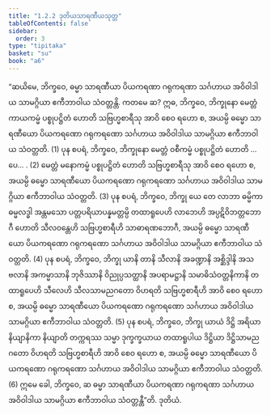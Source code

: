 ```yaml
---
title: "1.2.2 ဒုတိယသာရဏီယသုတ္တ"
tableOfContents: false
sidebar:
  order: 3
type: "tipitaka"
basket: "su"
book: "a6"
---
```



<DynamicBreadcrumb />

<Division number="12" book="a6">

<Paragraph number="52" book="a6">
“ဆယိမေ, ဘိက္ခဝေ, ဓမ္မာ သာရဏီယာ ပိယကရဏာ ဂရုကရဏာ သင်္ဂဟာယ အဝိဝါဒါယ သာမဂ္ဂိယာ ဧကီဘာဝါယ သံဝတ္တန္တိ. ကတမေ ဆ? ဣဓ, ဘိက္ခဝေ, ဘိက္ခုနော မေတ္တံ ကာယကမ္မံ ပစ္စုပဋ္ဌိတံ ဟောတိ သဗြဟ္မစာရီသု အာဝိ စေဝ ရဟော စ, အယမ္ပိ ဓမ္မော သာရဏီယော ပိယကရဏော ဂရုကရဏော သင်္ဂဟာယ အဝိဝါဒါယ သာမဂ္ဂိယာ ဧကီဘာဝါယ သံဝတ္တတိ. (1)
</Paragraph>

<Paragraph number="53" book="a6">
ပုန စပရံ, ဘိက္ခဝေ, ဘိက္ခုနော မေတ္တံ ဝစီကမ္မံ ပစ္စုပဋ္ဌိတံ ဟောတိ …ပေ… . (2)
</Paragraph>

<Paragraph number="54" book="a6">
မေတ္တံ မနောကမ္မံ ပစ္စုပဋ္ဌိတံ ဟောတိ သဗြဟ္မစာရီသု အာဝိ စေဝ ရဟော စ, အယမ္ပိ ဓမ္မော သာရဏီယော ပိယကရဏော ဂရုကရဏော သင်္ဂဟာယ အဝိဝါဒါယ သာမဂ္ဂိယာ ဧကီဘာဝါယ သံဝတ္တတိ. (3)
</Paragraph>

<Paragraph number="55" book="a6">
ပုန စပရံ, ဘိက္ခဝေ, ဘိက္ခု ယေ တေ လာဘာ ဓမ္မိကာ ဓမ္မလဒ္ဓါ အန္တမသော ပတ္တပရိယာပန္နမတ္တမ္ပိ တထာရူပေဟိ လာဘေဟိ အပ္ပဋိဝိဘတ္တဘောဂီ ဟောတိ သီလဝန္တေဟိ သဗြဟ္မစာရီဟိ သာဓာရဏဘောဂီ, အယမ္ပိ ဓမ္မော သာရဏီယော ပိယကရဏော ဂရုကရဏော သင်္ဂဟာယ အဝိဝါဒါယ သာမဂ္ဂိယာ ဧကီဘာဝါယ သံဝတ္တတိ. (4)
</Paragraph>

<Paragraph number="56" book="a6">
ပုန စပရံ, ဘိက္ခဝေ, ဘိက္ခု ယာနိ တာနိ သီလာနိ အခဏ္ဍာနိ အစ္ဆိဒ္ဒါနိ အသဗလာနိ အကမ္မာသာနိ ဘုဇိဿာနိ ဝိညုပ္ပသတ္ထာနိ အပရာမဋ္ဌာနိ သမာဓိသံဝတ္တနိကာနိ တထာရူပေဟိ သီလေဟိ သီလသာမညဂတော ဝိဟရတိ သဗြဟ္မစာရီဟိ အာဝိ စေဝ ရဟော စ, အယမ္ပိ ဓမ္မော သာရဏီယော ပိယကရဏော ဂရုကရဏော သင်္ဂဟာယ အဝိဝါဒါယ သာမဂ္ဂိယာ ဧကီဘာဝါယ သံဝတ္တတိ. (5)
</Paragraph>

<Paragraph number="57" book="a6">
ပုန စပရံ, ဘိက္ခဝေ, ဘိက္ခု ယာယံ ဒိဋ္ဌိ အရိယာ နိယျာနိကာ နိယျာတိ တက္ကရဿ သမ္မာ ဒုက္ခက္ခယာယ တထာရူပါယ ဒိဋ္ဌိယာ ဒိဋ္ဌိသာမညဂတော ဝိဟရတိ သဗြဟ္မစာရီဟိ အာဝိ စေဝ ရဟော စ, အယမ္ပိ ဓမ္မော သာရဏီယော ပိယကရဏော ဂရုကရဏော သင်္ဂဟာယ အဝိဝါဒါယ သာမဂ္ဂိယာ ဧကီဘာဝါယ သံဝတ္တတိ. (6)
</Paragraph>

<Paragraph number="58" book="a6">
ဣမေ ခေါ, ဘိက္ခဝေ, ဆ ဓမ္မာ သာရဏီယာ ပိယကရဏာ ဂရုကရဏာ သင်္ဂဟာယ အဝိဝါဒါယ သာမဂ္ဂိယာ ဧကီဘာဝါယ သံဝတ္တန္တီ”တိ.

</Paragraph>
</Division>

<Paragraph number="59" type="center" book="a6">
ဒုတိယံ.
</Paragraph>